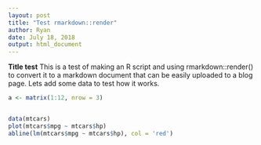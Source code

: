 ```yaml
---
layout: post
title: "Test rmarkdown::render"
author: Ryan
date: July 18, 2018
output: html_document
---
```

**Title test**
This is a test of making an R script and using rmarkdown::render() to convert it to a markdown document that can be easily uploaded to a blog page. Lets add some data to test how it works.



```r
a <- matrix(1:12, nrow = 3)


data(mtcars)
plot(mtcars$mpg ~ mtcars$hp)
abline(lm(mtcars$mpg ~ mtcars$hp), col = 'red')
```

